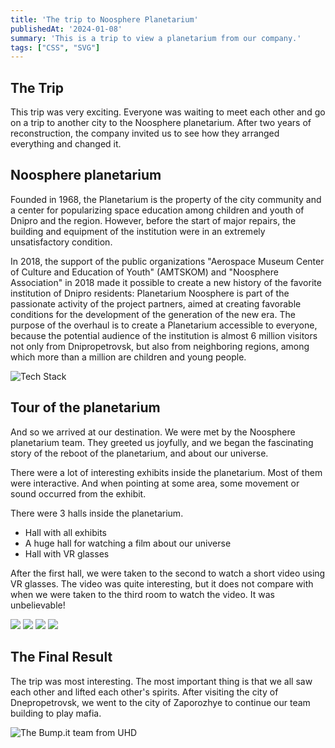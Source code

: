 ```yaml
---
title: 'The trip to Noosphere Planetarium'
publishedAt: '2024-01-08'
summary: 'This is a trip to view a planetarium from our company.'
tags: ["CSS", "SVG"]
---
```


## The Trip

This trip was very exciting. Everyone was waiting to meet each other and go on a trip to another city to the Noosphere planetarium. After two years of reconstruction, the company invited us to see how they arranged everything and changed it.

## Noosphere planetarium

Founded in 1968, the Planetarium is the property of the city community and a center for popularizing space education among children and youth of Dnipro and the region. However, before the start of major repairs, the building and equipment of the institution were in an extremely unsatisfactory condition.

In 2018, the support of the public organizations "Aerospace Museum Center of Culture and Education of Youth" (AMTSKOM) and "Noosphere Association" in 2018 made it possible to create a new history of the favorite institution of Dnipro residents: Planetarium Noosphere is part of the passionate activity of the project partners, aimed at creating favorable conditions for the development of the generation of the new era. The purpose of the overhaul is to create a Planetarium accessible to everyone, because the potential audience of the institution is almost 6 million visitors not only from Dnipropetrovsk, but also from neighboring regions, among which more than a million are children and young people.


<Image 
  src="/blog/microsoft-hackathon/noosphere-planetarium.jpg"
  alt="Tech Stack"
  width={1000}
  height={600}
  caption="The Planetarium Noosphere. City of Dnipro."
  rounded
/>

## Tour of the planetarium

And so we arrived at our destination. We were met by the Noosphere planetarium team. They greeted us joyfully, and we began the fascinating story of the reboot of the planetarium, and about our universe.

There were a lot of interesting exhibits inside the planetarium. Most of them were interactive. And when pointing at some area, some movement or sound occurred from the exhibit.

There were 3 halls inside the planetarium.

- Hall with all exhibits
- A huge hall for watching a film about our universe
- Hall with VR glasses

After the first hall, we were taken to the second to watch a short video using VR glasses. The video was quite interesting, but it does not compare with when we were taken to the third room to watch the video. It was unbelievable!

<div className="grid grid-cols-2 grid-rows-2 gap-1 rounded-lg overflow-clip">
  <Image width={600} height={400} src="/blog/microsoft-hackathon/zal.jpg" reset />
  <Image width={600} height={400} src="/blog/microsoft-hackathon/zal2.png" reset />
  <Image width={600} height={400} src="/blog/microsoft-hackathon/vr.jpg" reset />
  <Image width={600} height={400} src="/blog/microsoft-hackathon/zal3.png" reset />
</div>

## The Final Result

The trip was most interesting. The most important thing is that we all saw each other and lifted each other's spirits. After visiting the city of Dnepropetrovsk, we went to the city of Zaporozhye to continue our team building to play mafia.

<Image 
  src="/blog/microsoft-hackathon/finalphoto.jpg" 
  alt="The Bump.it team from UHD" 
  width={1000}
  height={600}
  caption="Traffic project team"
  rounded
/>